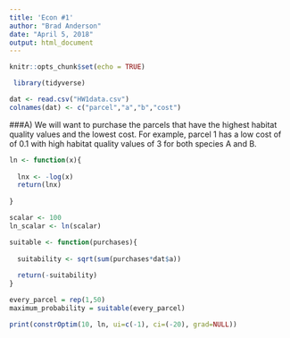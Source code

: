 ```yaml
---
title: 'Econ #1'
author: "Brad Anderson"
date: "April 5, 2018"
output: html_document
---
```


```r
knitr::opts_chunk$set(echo = TRUE)
```

```r
 library(tidyverse)

dat <- read.csv("HW1data.csv")
colnames(dat) <- c("parcel","a","b","cost")

```

###A) We will want to purchase the parcels that have the highest habitat quality values and the lowest cost. For example, parcel 1 has a low cost of of 0.1 with high habitat quality values of 3 for both species A and B.
```r

ln <- function(x){
  
  lnx <- -log(x)
  return(lnx)
  
}

scalar <- 100
ln_scalar <- ln(scalar)
```


```r

suitable <- function(purchases){
  
  suitability <- sqrt(sum(purchases*dat$a))
  
  return(-suitability)
}
```

```r

every_parcel = rep(1,50)
maximum_probability = suitable(every_parcel)

```

```r

print(constrOptim(10, ln, ui=c(-1), ci=(-20), grad=NULL))

```

